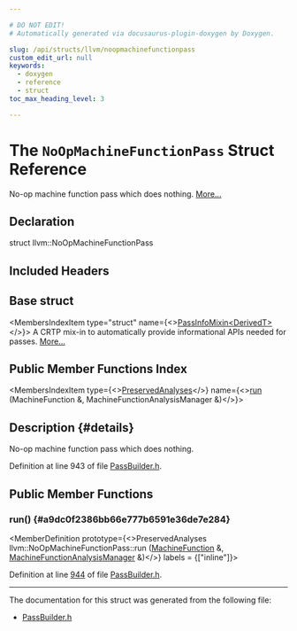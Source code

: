 ```yaml
---

# DO NOT EDIT!
# Automatically generated via docusaurus-plugin-doxygen by Doxygen.

slug: /api/structs/llvm/noopmachinefunctionpass
custom_edit_url: null
keywords:
  - doxygen
  - reference
  - struct
toc_max_heading_level: 3

---
```





# The `NoOpMachineFunctionPass` Struct Reference

<DoxygenPage pluginConfig={pluginConfig}>

No-op machine function pass which does nothing. <a href="#details">More...</a>

## Declaration

<CodeBlock>struct llvm::NoOpMachineFunctionPass</CodeBlock>

## Included Headers

<IncludesList>
<IncludesListItem
  filePath="llvm/Passes/PassBuilder.h"
  permalink="/docs/api/files/include/include/llvm/include/llvm/passes/passbuilder-h"
  isLocal="true" />
</IncludesList>

## Base struct

<MembersIndex>

<MembersIndexItem
  type="struct"
  name={<><a href="/docs/api/structs/llvm/passinfomixin">PassInfoMixin&lt;DerivedT&gt;</a></>}>
A CRTP mix-in to automatically provide informational APIs needed for passes. <a href="/docs/api/structs/llvm/passinfomixin/#details">More...</a>
</MembersIndexItem>

</MembersIndex>

## Public Member Functions Index

<MembersIndex>

<MembersIndexItem
  type={<><a href="/docs/api/classes/llvm/preservedanalyses">PreservedAnalyses</a></>}
  name={<><a href="#a9dc0f2386bb66e777b6591e36de7e284">run</a> (MachineFunction &amp;, MachineFunctionAnalysisManager &amp;)</>}>
</MembersIndexItem>

</MembersIndex>

## Description {#details}

No-op machine function pass which does nothing.

Definition at line 943 of file <a href="/docs/api/files/include/include/llvm/include/llvm/passes/passbuilder-h">PassBuilder.h</a>.

<SectionDefinition>

## Public Member Functions

### run() {#a9dc0f2386bb66e777b6591e36de7e284}

<MemberDefinition
  prototype={<>PreservedAnalyses llvm::NoOpMachineFunctionPass::run (<a href="/docs/api/classes/llvm/machinefunction">MachineFunction</a> &amp;, <a href="/docs/api/namespaces/llvm/#a064825a8817522ca733ac413a7122d36">MachineFunctionAnalysisManager</a> &amp;)</>}
  labels = {["inline"]}>

Definition at line <a href="/docs/api/files/include/include/llvm/include/llvm/passes/passbuilder-h/#l00944">944</a> of file <a href="/docs/api/files/include/include/llvm/include/llvm/passes/passbuilder-h">PassBuilder.h</a>.
</MemberDefinition>

</SectionDefinition>

<hr/>

The documentation for this struct was generated from the following file:

<ul>
<li><a href="/docs/api/files/include/include/llvm/include/llvm/passes/passbuilder-h">PassBuilder.h</a></li>
</ul>

</DoxygenPage>

